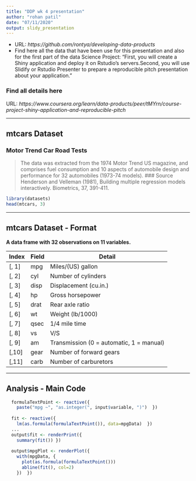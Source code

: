 ---
title: "DDP wk 4 presentation"
author: "rohan patil"
date: "07/11/2020"
output: slidy_presentation
---
  

- URL: *https://github.com/rontya/developing-data-products*
- Find here all the data that have been use for this presentation and also for the first part of the data Science Project: "First, you will create a Shiny application and deploy it on Rstudio's servers.Second, you will use Slidify or Rstudio Presenter to prepare a reproducible pitch presentation about your application."

### Find all details here
URL: *https://www.coursera.org/learn/data-products/peer/tMYrn/course-project-shiny-application-and-reproducible-pitch*

---

## mtcars Dataset

### Motor Trend Car Road Tests

> The data was extracted from the 1974 Motor Trend US magazine, and comprises fuel consumption and 10 aspects of automobile design and performance for 32 automobiles (1973-74 models).
### Source
> Henderson and Velleman (1981), Building multiple regression models interactively. Biometrics, 37, 391-411.
```{r}
library(datasets)
head(mtcars, 3)
```
---

## mtcars Dataset - Format

**A data frame with 32 observations on 11 variables.**

| Index | Field | Detail |
------- | ----- | ------ |
| [, 1] | mpg | Miles/(US) gallon |
| [, 2]  | cyl | Number of cylinders |
| [, 3]	| disp | Displacement (cu.in.) |
| [, 4]	| hp | Gross horsepower |
| [, 5]	| drat | Rear axle ratio |
| [, 6]	| wt | Weight (lb/1000) |
| [, 7]	| qsec | 1/4 mile time |
| [, 8]	| vs | V/S |
| [, 9]	| am | Transmission (0 = automatic, 1 = manual) |
| [,10]	| gear | Number of forward gears |
| [,11]	| carb | Number of carburetors |

---

## Analysis - Main Code

```r
  formulaTextPoint <- reactive({
    paste("mpg ~", "as.integer(", input$variable, ")")  })
  
  fit <- reactive({
    lm(as.formula(formulaTextPoint()), data=mpgData)  })
  ...
  output$fit <- renderPrint({
    summary(fit()) })
  
  output$mpgPlot <- renderPlot({
    with(mpgData, {
      plot(as.formula(formulaTextPoint()))
      abline(fit(), col=2)
    })  })
```